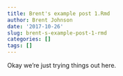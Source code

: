 ```yaml
---
title: Brent's example post 1.Rmd
author: Brent Johnson
date: '2017-10-26'
slug: brent-s-example-post-1-rmd
categories: []
tags: []
---
```


Okay we're just trying things out here.